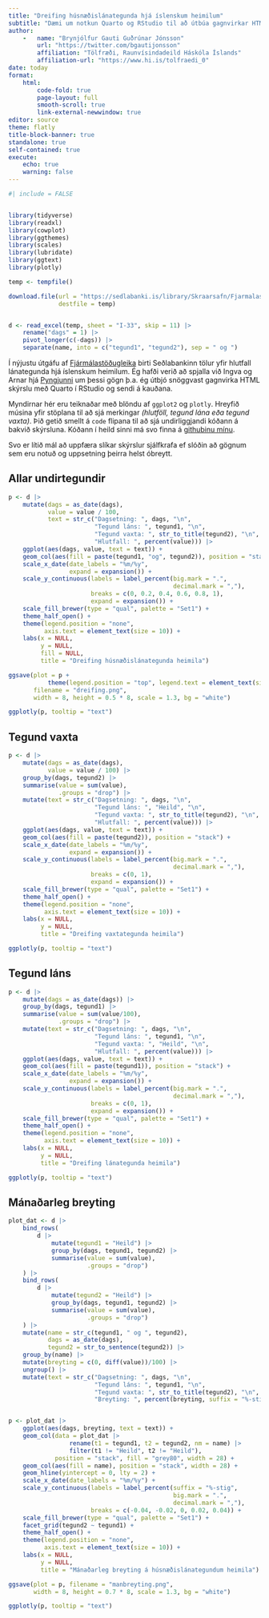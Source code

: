 ```yaml
---
title: "Dreifing húsnæðislánategunda hjá íslenskum heimilum"
subtitle: "Dæmi um notkun Quarto og RStudio til að útbúa gagnvirkar HTML skýrslur"
author: 
    -   name: "Brynjólfur Gauti Guðrúnar Jónsson"
        url: "https://twitter.com/bgautijonsson"
        affiliation: "Tölfræði, Raunvísindadeild Háskóla Íslands"
        affiliation-url: "https://www.hi.is/tolfraedi_0"
date: today
format: 
    html:
        code-fold: true
        page-layout: full
        smooth-scroll: true
        link-external-newwindow: true
editor: source
theme: flatly
title-block-banner: true
standalone: true
self-contained: true
execute:
    echo: true
    warning: false
---
```



```r
#| include = FALSE


library(tidyverse)
library(readxl)
library(cowplot)
library(ggthemes)
library(scales)
library(lubridate)
library(ggtext)
library(plotly)
```


```r
temp <- tempfile()

download.file(url = "https://sedlabanki.is/library/Skraarsafn/Fjarmalastodugleiki/FS/2022/isl_Kaflar.xlsx",
              destfile = temp)


d <- read_excel(temp, sheet = "I-33", skip = 11) |> 
    rename("dags" = 1) |> 
    pivot_longer(c(-dags)) |> 
    separate(name, into = c("tegund1", "tegund2"), sep = " og ")
```

Í nýjustu útgáfu af [Fjármálastöðugleika](https://www.sedlabanki.is/utgefid-efni/rit-og-skyrslur/rit/2022/03/16/Fjarmalastodugleiki-2022-1/) birti Seðlabankinn tölur yfir hlutfall lánategunda hjá íslenskum heimilum. Ég hafði verið að spjalla við Ingva og Arnar hjá [Pyngjunni](https://podtail.com/en/podcast/pyngjan/) um þessi gögn þ.a. ég útbjó snöggvast gagnvirka HTML skýrslu með Quarto í RStudio og sendi á kauðana.

Myndirnar hér eru teiknaðar með blöndu af `ggplot2` og `plotly`. Hreyfið músina yfir stöplana til að sjá merkingar *(hlutföll, tegund lána eða tegund vaxta)*. Þið getið smellt á `code` flipana til að sjá undirliggjandi kóðann á bakvið skýrsluna. Kóðann í heild sinni má svo finna á [githubinu mínu](https://github.com/bgautijonsson/lanategundir.git).


Svo er lítið mál að uppfæra slíkar skýrslur sjálfkrafa ef slóðin að gögnum sem eru notuð og uppsetning þeirra helst óbreytt.

::: {.panel-tabset}

## Allar undirtegundir

```r
p <- d |> 
    mutate(dags = as_date(dags),
           value = value / 100,
           text = str_c("Dagsetning: ", dags, "\n",
                        "Tegund láns: ", tegund1, "\n",
                        "Tegund vaxta: ", str_to_title(tegund2), "\n",
                        "Hlutfall: ", percent(value))) |> 
    ggplot(aes(dags, value, text = text)) +
    geom_col(aes(fill = paste(tegund1, "og", tegund2)), position = "stack") +
    scale_x_date(date_labels = "%m/%y",
                 expand = expansion()) +
    scale_y_continuous(labels = label_percent(big.mark = ".",
                                              decimal.mark = ","),
                       breaks = c(0, 0.2, 0.4, 0.6, 0.8, 1),
                       expand = expansion()) +
    scale_fill_brewer(type = "qual", palette = "Set1") +
    theme_half_open() +
    theme(legend.position = "none",
          axis.text = element_text(size = 10)) +
    labs(x = NULL,
         y = NULL,
         fill = NULL,
         title = "Dreifing húsnæðislánategunda heimila")

ggsave(plot = p + 
           theme(legend.position = "top", legend.text = element_text(size = 11)), 
       filename = "dreifing.png",
       width = 8, height = 0.5 * 8, scale = 1.3, bg = "white")

ggplotly(p, tooltip = "text")
```


## Tegund vaxta

```r
p <- d |> 
    mutate(dags = as_date(dags),
           value = value / 100) |> 
    group_by(dags, tegund2) |> 
    summarise(value = sum(value),
              .groups = "drop") |> 
    mutate(text = str_c("Dagsetning: ", dags, "\n",
                        "Tegund láns: ", "Heild", "\n",
                        "Tegund vaxta: ", str_to_title(tegund2), "\n",
                        "Hlutfall: ", percent(value))) |> 
    ggplot(aes(dags, value, text = text)) +
    geom_col(aes(fill = paste(tegund2)), position = "stack") +
    scale_x_date(date_labels = "%m/%y",
                 expand = expansion()) +
    scale_y_continuous(labels = label_percent(big.mark = ".",
                                              decimal.mark = ","),
                       breaks = c(0, 1),
                       expand = expansion()) +
    scale_fill_brewer(type = "qual", palette = "Set1") +
    theme_half_open() +
    theme(legend.position = "none",
          axis.text = element_text(size = 10)) +
    labs(x = NULL,
         y = NULL,
         title = "Dreifing vaxtategunda heimila")

ggplotly(p, tooltip = "text")
```

## Tegund láns

```r
p <- d |> 
    mutate(dags = as_date(dags)) |> 
    group_by(dags, tegund1) |> 
    summarise(value = sum(value/100),
              .groups = "drop") |> 
    mutate(text = str_c("Dagsetning: ", dags, "\n",
                        "Tegund láns: ", tegund1, "\n",
                        "Tegund vaxta: ", "Heild", "\n",
                        "Hlutfall: ", percent(value))) |> 
    ggplot(aes(dags, value, text = text)) +
    geom_col(aes(fill = paste(tegund1)), position = "stack") +
    scale_x_date(date_labels = "%m/%y",
                 expand = expansion()) +
    scale_y_continuous(labels = label_percent(big.mark = ".",
                                              decimal.mark = ","),
                       breaks = c(0, 1),
                       expand = expansion()) +
    scale_fill_brewer(type = "qual", palette = "Set1") +
    theme_half_open() +
    theme(legend.position = "none",
          axis.text = element_text(size = 10)) +
    labs(x = NULL,
         y = NULL,
         title = "Dreifing lánategunda heimila")

ggplotly(p, tooltip = "text")
```


## Mánaðarleg breyting

```r
plot_dat <- d |> 
    bind_rows(
        d |> 
            mutate(tegund1 = "Heild") |> 
            group_by(dags, tegund1, tegund2) |> 
            summarise(value = sum(value),
                      .groups = "drop")
    ) |> 
    bind_rows(
        d |> 
            mutate(tegund2 = "Heild") |> 
            group_by(dags, tegund1, tegund2) |> 
            summarise(value = sum(value),
                      .groups = "drop")
    ) |> 
    mutate(name = str_c(tegund1, " og ", tegund2),
           dags = as_date(dags),
           tegund2 = str_to_sentence(tegund2)) |> 
    group_by(name) |> 
    mutate(breyting = c(0, diff(value))/100) |> 
    ungroup() |> 
    mutate(text = str_c("Dagsetning: ", dags, "\n",
                        "Tegund láns: ", tegund1, "\n",
                        "Tegund vaxta: ", str_to_title(tegund2), "\n",
                        "Breyting: ", percent(breyting, suffix = "%-stig")))


p <- plot_dat |> 
    ggplot(aes(dags, breyting, text = text)) +
    geom_col(data = plot_dat |> 
                 rename(t1 = tegund1, t2 = tegund2, nm = name) |> 
                 filter(t1 != "Heild", t2 != "Heild"),
             position = "stack", fill = "grey80", width = 28) +
    geom_col(aes(fill = name), position = "stack", width = 28) +
    geom_hline(yintercept = 0, lty = 2) +
    scale_x_date(date_labels = "%m/%y") +
    scale_y_continuous(labels = label_percent(suffix = "%-stig",
                                              big.mark = ".",
                                              decimal.mark = ","),
                       breaks = c(-0.04, -0.02, 0, 0.02, 0.04)) +
    scale_fill_brewer(type = "qual", palette = "Set1") +
    facet_grid(tegund2 ~ tegund1) +
    theme_half_open() +
    theme(legend.position = "none",
          axis.text = element_text(size = 10)) +
    labs(x = NULL,
         y = NULL,
         title = "Mánaðarleg breyting á húsnæðislánategundum heimila")

ggsave(plot = p, filename = "manbreyting.png",
       width = 8, height = 0.7 * 8, scale = 1.3, bg = "white")

ggplotly(p, tooltip = "text")
```

:::